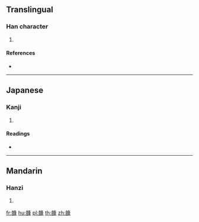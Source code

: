 {{character info/new}}
==Translingual==

===Han character===
{{Han char|rn=180|rad=音|as=07|sn=16|four=07654|canj=YAHEJ}}

# {{defn|Han|sort=音07}}

====References====
* {{Han ref|kx=1397.180|dkj=43290|dj=1913.200|hdz=74496.170|uh=97F8|ud=38904|bh=EC58|bd=60504}}

----

==Japanese==

===Kanji===
{{ja-kanji|grade=|rs=音07}}

# {{defn|lang=ja|sort=音07}}

====Readings====
* {{ja-readings|on=[[ほう]] (hō), [[ぼ]] (bo), [[ふう]] (fū), [[ふ]] (fu)|kun=[[やわらぐ]] (yawaragu)}}

----

==Mandarin==

===Hanzi===
{{cmn-hanzi|pin=[[péng]] ([[peng2]])|wg=p'eng<sup>2</sup>}}

# {{defn|lang=cmn|sort=音07}}

[[fr:韸]]
[[hu:韸]]
[[pl:韸]]
[[th:韸]]
[[zh:韸]]